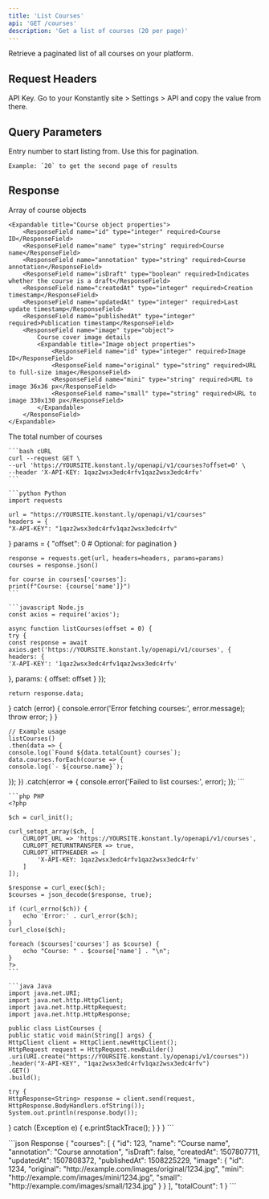 ```yaml
---
title: 'List Courses'
api: 'GET /courses'
description: 'Get a list of courses (20 per page)'
---
```


Retrieve a paginated list of all courses on your platform.

## Request Headers

<ParamField header="X-API-KEY" type="string" required>
    API Key. Go to your Konstantly site > Settings > API and copy the value from there.
</ParamField>

## Query Parameters

<ParamField query="offset" type="integer">
    Entry number to start listing from. Use this for pagination.

    Example: `20` to get the second page of results
</ParamField>

## Response

<ResponseField name="courses" type="array" required>
    Array of course objects

    <Expandable title="Course object properties">
        <ResponseField name="id" type="integer" required>Course ID</ResponseField>
        <ResponseField name="name" type="string" required>Course name</ResponseField>
        <ResponseField name="annotation" type="string" required>Course annotation</ResponseField>
        <ResponseField name="isDraft" type="boolean" required>Indicates whether the course is a draft</ResponseField>
        <ResponseField name="createdAt" type="integer" required>Creation timestamp</ResponseField>
        <ResponseField name="updatedAt" type="integer" required>Last update timestamp</ResponseField>
        <ResponseField name="publishedAt" type="integer" required>Publication timestamp</ResponseField>
        <ResponseField name="image" type="object">
            Course cover image details
            <Expandable title="Image object properties">
                <ResponseField name="id" type="integer" required>Image ID</ResponseField>
                <ResponseField name="original" type="string" required>URL to full-size image</ResponseField>
                <ResponseField name="mini" type="string" required>URL to image 36x36 px</ResponseField>
                <ResponseField name="small" type="string" required>URL to image 330x130 px</ResponseField>
            </Expandable>
        </ResponseField>
    </Expandable>
</ResponseField>

<ResponseField name="totalCount" type="integer" required>
    The total number of courses
</ResponseField>

<RequestExample>

    ```bash cURL
    curl --request GET \
    --url 'https://YOURSITE.konstant.ly/openapi/v1/courses?offset=0' \
    --header 'X-API-KEY: 1qaz2wsx3edc4rfv1qaz2wsx3edc4rfv'
    ```

    ```python Python
    import requests

    url = "https://YOURSITE.konstant.ly/openapi/v1/courses"
    headers = {
    "X-API-KEY": "1qaz2wsx3edc4rfv1qaz2wsx3edc4rfv"
}
    params = {
    "offset": 0  # Optional: for pagination
}

    response = requests.get(url, headers=headers, params=params)
    courses = response.json()

    for course in courses['courses']:
    print(f"Course: {course['name']}")
    ```

    ```javascript Node.js
    const axios = require('axios');

    async function listCourses(offset = 0) {
    try {
    const response = await axios.get('https://YOURSITE.konstant.ly/openapi/v1/courses', {
    headers: {
    'X-API-KEY': '1qaz2wsx3edc4rfv1qaz2wsx3edc4rfv'
},
    params: {
    offset: offset
}
});

    return response.data;
} catch (error) {
    console.error('Error fetching courses:', error.message);
    throw error;
}
}

    // Example usage
    listCourses()
    .then(data => {
    console.log(`Found ${data.totalCount} courses`);
    data.courses.forEach(course => {
    console.log(`- ${course.name}`);
});
})
    .catch(error => {
    console.error('Failed to list courses:', error);
});
    ```

    ```php PHP
    <?php

    $ch = curl_init();

    curl_setopt_array($ch, [
        CURLOPT_URL => 'https://YOURSITE.konstant.ly/openapi/v1/courses',
        CURLOPT_RETURNTRANSFER => true,
        CURLOPT_HTTPHEADER => [
            'X-API-KEY: 1qaz2wsx3edc4rfv1qaz2wsx3edc4rfv'
        ]
    ]);

    $response = curl_exec($ch);
    $courses = json_decode($response, true);

    if (curl_errno($ch)) {
        echo 'Error:' . curl_error($ch);
    }
    curl_close($ch);

    foreach ($courses['courses'] as $course) {
        echo "Course: " . $course['name'] . "\n";
    }
    ?>
    ```

    ```java Java
    import java.net.URI;
    import java.net.http.HttpClient;
    import java.net.http.HttpRequest;
    import java.net.http.HttpResponse;

    public class ListCourses {
    public static void main(String[] args) {
    HttpClient client = HttpClient.newHttpClient();
    HttpRequest request = HttpRequest.newBuilder()
    .uri(URI.create("https://YOURSITE.konstant.ly/openapi/v1/courses"))
    .header("X-API-KEY", "1qaz2wsx3edc4rfv1qaz2wsx3edc4rfv")
    .GET()
    .build();

    try {
    HttpResponse<String> response = client.send(request,
    HttpResponse.BodyHandlers.ofString());
    System.out.println(response.body());
} catch (Exception e) {
    e.printStackTrace();
}
}
}
    ```

</RequestExample>

<ResponseExample>
    ```json Response
    {
        "courses": [
    {
        "id": 123,
        "name": "Course name",
        "annotation": "Course annotation",
        "isDraft": false,
        "createdAt": 1507807711,
        "updatedAt": 1507808372,
        "publishedAt": 1508225229,
        "image": {
        "id": 1234,
        "original": "http://example.com/images/original/1234.jpg",
        "mini": "http://example.com/images/mini/1234.jpg",
        "small": "http://example.com/images/small/1234.jpg"
    }
    }
        ],
        "totalCount": 1
    }
    ```
</ResponseExample>